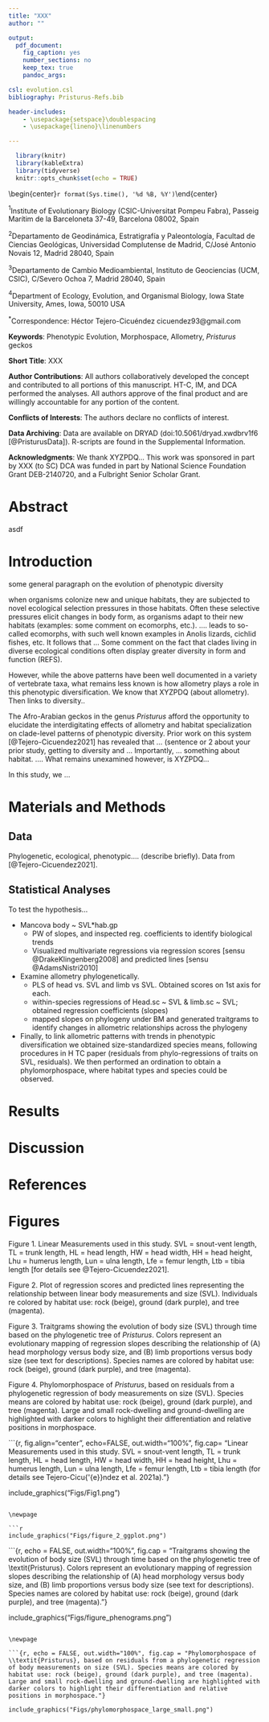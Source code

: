 ```yaml
---
title: "XXX"
author: ""

output:
  pdf_document:
    fig_caption: yes
    number_sections: no
    keep_tex: true
    pandoc_args:

csl: evolution.csl
bibliography: Pristurus-Refs.bib

header-includes:
    - \usepackage{setspace}\doublespacing
    - \usepackage{lineno}\linenumbers

---
```


```r
  library(knitr)
  library(kableExtra)
  library(tidyverse)
  knitr::opts_chunk$set(echo = TRUE)
```

\begin{center}
\textbf{H{\'{e}}ctor Tejero-Cicu{\'{e}}ndez$^{1,*}$,  Iris Men{\'{e}}ndez$^{2,3}$, Salvador Carranza$^{1}$, and Dean C. Adams$^{4}$} 
\end{center}

\begin{center}`r format(Sys.time(), '%d %B, %Y')`\end{center}

$^{1}$Institute of Evolutionary Biology (CSIC-Universitat Pompeu Fabra), Passeig Marítim de la Barceloneta 37-49, Barcelona 08002, Spain

$^{2}$Departamento de Geodinámica, Estratigrafía y Paleontología, Facultad de Ciencias Geológicas,
Universidad Complutense de Madrid, C/José Antonio Novais 12, Madrid 28040, Spain

$^{3}$Departamento de Cambio Medioambiental, Instituto de Geociencias (UCM, CSIC), C/Severo Ochoa 7,
Madrid 28040, Spain

$^{4}$Department of Ecology, Evolution, and Organismal Biology, Iowa State University, Ames, Iowa, 50010 USA

$^{*}$Correspondence: Héctor Tejero-Cicuéndez cicuendez93@gmail.com

\hfill\break
**Keywords**: Phenotypic Evolution, Morphospace, Allometry, *Pristurus* geckos  \hfill\break

**Short Title**: XXX \hfill\break

**Author Contributions**:  All authors collaboratively developed the concept and contributed to all portions of this manuscript. HT-C, IM, and DCA performed the analyses. All authors approve of the final product and are willingly accountable for any portion of the content.\hfill\break

**Conflicts of Interests**:  The authors declare no conflicts of interest.\hfill\break

**Data Archiving**: Data are available on DRYAD (doi:10.5061/dryad.xwdbrv1f6 [@PristurusData]). R-scripts are found in the Supplemental Information. \hfill\break

**Acknowledgments**: We thank XYZPDQ... This work was sponsored in part by XXX (to SC) DCA was funded in part by National Science Foundation Grant DEB-2140720, and a Fulbright Senior Scholar Grant. 

\newpage

# Abstract

asdf

\newpage

# Introduction

some general paragraph on the evolution of phenotypic diversity \hfill\break


when organisms colonize new and unique habitats, they are subjected to novel ecological selection pressures in those habitats. Often these selective pressures elicit changes in body form, as organisms adapt to their new habitats (examples: some comment on ecomorphs, etc.).  .... leads to so-called ecomorphs, with such well known examples in Anolis lizards, cichlid fishes, etc.  It follows that ... Some comment on the fact that clades living in diverse ecological conditions often display greater diversity in form and function (REFS).

However, while the above patterns have been well documented in a variety of vertebrate taxa, what remains less known is how allometry plays a role in this phenotypic diversification.  We know that XYZPDQ (about allometry).  Then links to diversity.. 

The Afro-Arabian geckos in the genus *Pristurus* afford the opportunity to elucidate the interdigitating effects of allometry and habitat specialization on clade-level patterns of phenotypic diversity. Prior work on this system [@Tejero-Cicuendez2021] has revealed that ... (sentence or 2 about your prior study, getting to diversity and ... Importantly, ... something about habitat.  .... What remains unexamined however, is XYZPDQ...

In this study, we ...

# Materials and Methods

## Data

Phylogenetic, ecological, phenotypic.... (describe briefly). Data from [@Tejero-Cicuendez2021]. 

## Statistical Analyses

To test the hypothesis...

- Mancova body ~ SVL*hab.gp
  - PW of slopes, and inspected reg. coefficients to identify biological trends
  - Visualized multivariate regressions via regression scores [sensu @DrakeKlingenberg2008] and predicted lines [sensu @AdamsNistri2010] 
- Examine allometry phylogenetically. 
  - PLS of head vs. SVL and limb vs SVL.  Obtained scores on 1st axis for each.
  - within-species regressions of Head.sc ~ SVL & limb.sc ~ SVL; obtained regression coefficients (slopes)
  - mapped slopes on phylogeny under BM and generated traitgrams to identify changes in allometric relationships across the phylogeny
- Finally, to link allometric patterns with trends in phenotypic diversification we obtained size-standardized species means, following procedures in H TC paper (residuals from phylo-regressions of traits on SVL, residuals). We then performed an ordination to obtain a phylomorphospace, where habitat types and species could be observed. 

# Results

# Discussion

\newpage

# References {-}

 \setlength{\parindent}{-0.25in}
 \setlength{\leftskip}{0.25in}
 \setlength{\parskip}{8pt}
 \noindent
 
<div id="refs"></div>

\newpage

# Figures

Figure 1. Linear Measurements used in this study. SVL = snout-vent length, TL = trunk length, HL = head length, HW = head width, HH = head height, Lhu = humerus length, Lun = ulna length, Lfe = femur length, Ltb = tibia length [for details see @Tejero-Cicuendez2021]. \hfill\break

Figure 2. Plot of regression scores and predicted lines representing the relationship between linear body measurements and size (SVL). Individuals re colored by habitat use: rock (beige), ground (dark purple), and tree (magenta).  \hfill\break

Figure 3. Traitgrams showing the evolution of body size (SVL) through time based on the phylogenetic tree of *Pristurus*. Colors represent an evolutionary mapping of regression slopes describing the relationship of (A) head morphology versus body size, and (B) limb proportions versus body size (see text for descriptions). Species names are colored by habitat use: rock (beige), ground (dark purple), and tree (magenta). \hfill\break

Figure 4. Phylomorphospace of *Pristurus*, based on residuals from a phylogenetic regression of body measurements on size (SVL). Species means are colored by habitat use: rock (beige), ground (dark purple), and tree (magenta). Large and small rock-dwelling and ground-dwelling are highlighted with darker colors to highlight their differentiation and relative positions in morphospace. 

\newpage

```{r, fig.align="center", echo=FALSE, out.width="100%", fig.cap= "Linear Measurements used in this study. SVL = snout-vent length, TL = trunk length, HL = head length, HW = head width, HH = head height, Lhu = humerus length, Lun = ulna length, Lfe = femur length, Ltb = tibia length (for details see Tejero-Cicu{\'{e}}ndez et al. 2021a)."}

include_graphics("Figs/Fig1.png")
```

\newpage

```r

include_graphics("Figs/figure_2_ggplot.png")
```

\newpage

```{r, echo = FALSE, out.width="100%", fig.cap = "Traitgrams showing the evolution of body size (SVL) through time based on the phylogenetic tree of \\textit{Pristurus}. Colors represent an evolutionary mapping of regression slopes describing the relationship of (A) head morphology versus body size, and (B) limb proportions versus body size (see text for descriptions). Species names are colored by habitat use: rock (beige), ground (dark purple), and tree (magenta)."}

include_graphics("Figs/figure_phenograms.png")
```

\newpage

```{r, echo = FALSE, out.width="100%", fig.cap = "Phylomorphospace of \\textit{Pristurus}, based on residuals from a phylogenetic regression of body measurements on size (SVL). Species means are colored by habitat use: rock (beige), ground (dark purple), and tree (magenta). Large and small rock-dwelling and ground-dwelling are highlighted with darker colors to highlight their differentiation and relative positions in morphospace."}

include_graphics("Figs/phylomorphospace_large_small.png")
```
